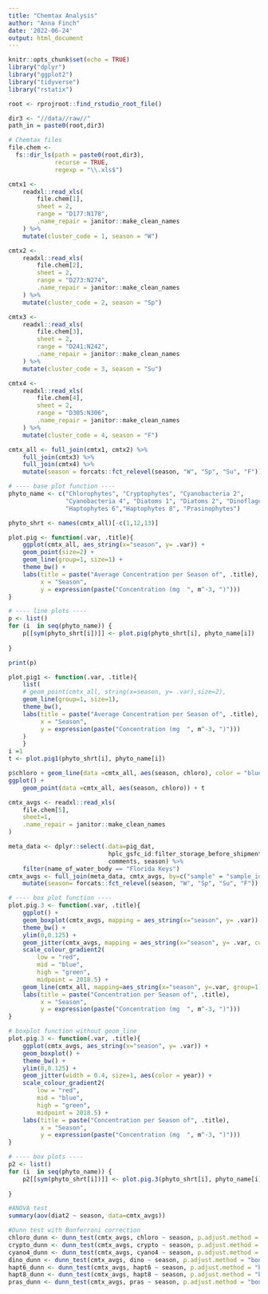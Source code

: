 ```yaml
---
title: "Chemtax Analysis"
author: "Anna Finch"
date: '2022-06-24'
output: html_document
---
```


```r
knitr::opts_chunk$set(echo = TRUE)
library("dplyr")
library("ggplot2")
library("tidyverse")
library("rstatix")

root <- rprojroot::find_rstudio_root_file()

```

```r
dir3 <- "//data//raw//"
path_in = paste0(root,dir3)

# Chemtax files
file.chem <-
  fs::dir_ls(path = paste0(root,dir3),
             recurse = TRUE,
             regexp = "\\.xls$")
```


```r
cmtx1 <-
    readxl::read_xls(
        file.chem[1],
        sheet = 2,
        range = "D177:N178",
        .name_repair = janitor::make_clean_names
    ) %>%
    mutate(cluster_code = 1, season = "W")

cmtx2 <-
    readxl::read_xls(
        file.chem[2],
        sheet = 2,
        range = "D273:N274",
        .name_repair = janitor::make_clean_names
    ) %>%
    mutate(cluster_code = 2, season = "Sp")

cmtx3 <-
    readxl::read_xls(
        file.chem[3],
        sheet = 2,
        range = "D241:N242",
        .name_repair = janitor::make_clean_names
    ) %>%
    mutate(cluster_code = 3, season = "Su")

cmtx4 <-
    readxl::read_xls(
        file.chem[4],
        sheet = 2,
        range = "D305:N306",
        .name_repair = janitor::make_clean_names
    ) %>%
    mutate(cluster_code = 4, season = "F")

cmtx_all <- full_join(cmtx1, cmtx2) %>%
    full_join(cmtx3) %>%
    full_join(cmtx4) %>%
    mutate(season = forcats::fct_relevel(season, "W", "Sp", "Su", "F"))
```

```r
# ---- base plot function ----
phyto_name <- c("Chlorophytes", "Cryptophytes", "Cyanobacteria 2", 
                "Cyanobacteria 4", "Diatoms 1", "Diatoms 2", "Dinoflagellates",
                "Haptophytes 6","Haptophytes 8", "Prasinophytes")

phyto_shrt <- names(cmtx_all)[-c(1,12,13)]

plot.pig <- function(.var, .title){
    ggplot(cmtx_all, aes_string(x="season", y= .var)) +
    geom_point(size=2) +
    geom_line(group=1, size=1) +
    theme_bw() +
    labs(title = paste("Average Concentration per Season of", .title),
         x = "Season",
         y = expression(paste("Concentration (mg  ", m^-3, ")")))
}

# ---- line plots ----
p <- list()
for (i  in seq(phyto_name)) {
    p[[sym(phyto_shrt[i])]] <- plot.pig(phyto_shrt[i], phyto_name[i])
    
}

print(p)

plot.pig1 <- function(.var, .title){
    list(
    # geom_point(cmtx_all, string(x=season, y= .var),size=2),
    geom_line(group=1, size=1),
    theme_bw(),
    labs(title = paste("Average Concentration per Season of", .title),
         x = "Season",
         y = expression(paste("Concentration (mg  ", m^-3, ")")))
    )
    }
i =1
t <- plot.pig1(phyto_shrt[i], phyto_name[i])

p$chloro + geom_line(data =cmtx_all, aes(season, chloro), color = "blue")
ggplot() +
    geom_point(data =cmtx_all, aes(season, chloro)) + t
```

```r
cmtx_avgs <- readxl::read_xls(
    file.chem[5],
    sheet=1,
    .name_repair = janitor::make_clean_names
)

meta_data <- dplyr::select(.data=pig_dat, 
                            hplc_gsfc_id:filter_storage_before_shipment_to_gfsc, 
                            comments, season) %>%
    filter(name_of_water_body == "Florida Keys")
cmtx_avgs <- full_join(meta_data, cmtx_avgs, by=c("sample" = "sample_id")) %>%
    mutate(season= forcats::fct_relevel(season, "W", "Sp", "Su", "F"))
```

```r
# ---- box plot function ----
plot.pig.3 <- function(.var, .title){
    ggplot() +
    geom_boxplot(cmtx_avgs, mapping = aes_string(x="season", y= .var)) +
    theme_bw() +
    ylim(0,0.125) +
    geom_jitter(cmtx_avgs, mapping = aes_string(x="season", y= .var, color="year"), width = 0.4, size=1) +
    scale_colour_gradient2(
        low = "red",
        mid = "blue",
        high = "green",
        midpoint = 2018.5) +
    geom_line(cmtx_all, mapping=aes_string(x="season", y=.var, group=1)) +
    labs(title = paste("Concentration per Season of", .title),
         x = "Season",
         y = expression(paste("Concentration (mg  ", m^-3, ")")))
}

# boxplot function without geom_line
plot.pig.3 <- function(.var, .title){
    ggplot(cmtx_avgs, aes_string(x="season", y= .var)) +
    geom_boxplot() +
    theme_bw() +
    ylim(0,0.125) +
    geom_jitter(width = 0.4, size=1, aes(color = year)) +
    scale_colour_gradient2(
        low = "red",
        mid = "blue",
        high = "green",
        midpoint = 2018.5) +
    labs(title = paste("Concentration per Season of", .title),
         x = "Season",
         y = expression(paste("Concentration (mg  ", m^-3, ")")))
}

# ---- box plots ----
p2 <- list()
for (i  in seq(phyto_name)) {
    p2[[sym(phyto_shrt[i])]] <- plot.pig.3(phyto_shrt[i], phyto_name[i])
    
}

```

```r
#ANOVA test
summary(aov(diat2 ~ season, data=cmtx_avgs))

#Dunn test with Bonferroni correction
chloro_dunn <- dunn_test(cmtx_avgs, chloro ~ season, p.adjust.method = "bonferroni")
crypto_dunn <- dunn_test(cmtx_avgs, crypto ~ season, p.adjust.method = "bonferroni")
cyano4_dunn <- dunn_test(cmtx_avgs, cyano4 ~ season, p.adjust.method = "bonferroni")
dino_dunn <- dunn_test(cmtx_avgs, dino ~ season, p.adjust.method = "bonferroni")
hapt6_dunn <- dunn_test(cmtx_avgs, hapt6 ~ season, p.adjust.method = "bonferroni")
hapt8_dunn <- dunn_test(cmtx_avgs, hapt8 ~ season, p.adjust.method = "bonferroni")
pras_dunn <- dunn_test(cmtx_avgs, pras ~ season, p.adjust.method = "bonferroni")

```